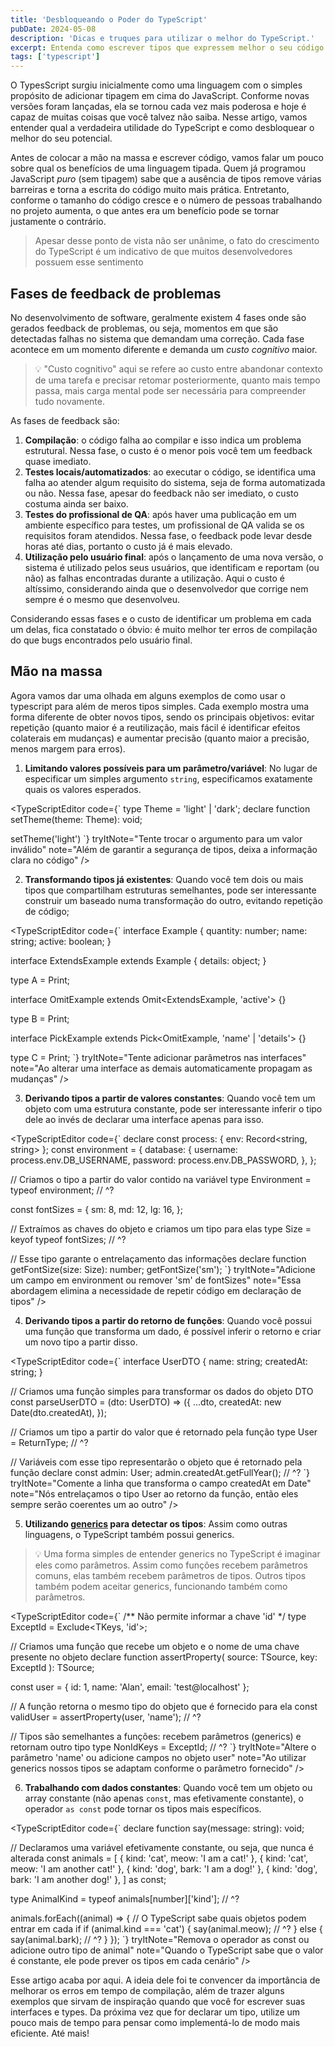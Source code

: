 ```yaml
---
title: 'Desbloqueando o Poder do TypeScript'
pubDate: 2024-05-08
description: 'Dicas e truques para utilizar o melhor do TypeScript.'
excerpt: Entenda como escrever tipos que expressem melhor o seu código e o torne mais previsível
tags: ['typescript']
---
```



O TypesScript surgiu inicialmente como uma linguagem com o simples propósito de adicionar tipagem em cima do JavaScript.
Conforme novas versões foram lançadas, ela se tornou cada vez mais poderosa e hoje é capaz de muitas coisas que você talvez não saiba.
Nesse artigo, vamos entender qual a verdadeira utilidade do TypeScript e como desbloquear o melhor do seu potencial.

Antes de colocar a mão na massa e escrever código, vamos falar um pouco sobre qual os benefícios de uma linguagem tipada.
Quem já programou JavaScript _puro_ (sem tipagem) sabe que a ausência de tipos remove várias barreiras e torna a escrita do código muito mais prática.
Entretanto, conforme o tamanho do código cresce e o número de pessoas trabalhando no projeto aumenta, o que antes era um benefício pode se tornar justamente o contrário.

> Apesar desse ponto de vista não ser unânime, o fato do crescimento do TypeScript é um indicativo de que muitos desenvolvedores possuem esse sentimento

## Fases de feedback de problemas

No desenvolvimento de software, geralmente existem 4 fases onde são gerados feedback de problemas, ou seja,
momentos em que são detectadas falhas no sistema que demandam uma correção.
Cada fase acontece em um momento diferente e demanda um _custo cognitivo_ maior.

> 💡 "Custo cognitivo" aqui se refere ao custo entre abandonar contexto de uma tarefa e precisar retomar posteriormente,
> quanto mais tempo passa, mais carga mental pode ser necessária para compreender tudo novamente.

As fases de feedback são:

1. **Compilação**: o código falha ao compilar e isso indica um problema estrutural. Nessa fase, o custo é o menor pois você tem um feedback quase imediato.
2. **Testes locais/automatizados**: ao executar o código, se identifica uma falha ao atender algum requisito do sistema, seja de forma automatizada ou não.
   Nessa fase, apesar do feedback não ser imediato, o custo costuma ainda ser baixo.
3. **Testes do profissional de QA**: após haver uma publicação em um ambiente específico para testes, um profissional de QA valida se os requisitos foram atendidos.
   Nessa fase, o feedback pode levar desde horas até dias, portanto o custo já é mais elevado.
4. **Utilização pelo usuário final**: após o lançamento de uma nova versão, o sistema é utilizado pelos seus usuários, que identificam e reportam (ou não) as falhas encontradas durante a utilização.
   Aqui o custo é altíssimo, considerando ainda que o desenvolvedor que corrige nem sempre é o mesmo que desenvolveu.

Considerando essas fases e o custo de identificar um problema em cada um delas, fica constatado o óbvio: é muito melhor ter erros de compilação do que bugs encontrados pelo usuário final.

## Mão na massa

Agora vamos dar uma olhada em alguns exemplos de como usar o typescript para além de meros tipos simples.
Cada exemplo mostra uma forma diferente de obter novos tipos, sendo os principais objetivos:
evitar repetição (quanto maior é a reutilização, mais fácil é identificar efeitos colaterais em mudanças) e aumentar precisão (quanto maior a precisão, menos margem para erros).

1. **Limitando valores possíveis para um parâmetro/variável**: No lugar de especificar um simples argumento `string`, especificamos exatamente quais os valores esperados.

<TypeScriptEditor
	code={`
  type Theme = 'light' | 'dark';
  declare function setTheme(theme: Theme): void;
  
  setTheme('light')
`}
	tryItNote="Tente trocar o argumento para um valor inválido"
	note="Além de garantir a segurança de tipos, deixa a informação clara no código"
/>

2. **Transformando tipos já existentes**: Quando você tem dois ou mais tipos que compartilham estruturas semelhantes,
   pode ser interessante construir um baseado numa transformação do outro, evitando repetição de código;

<TypeScriptEditor
	code={`
  interface Example {
    quantity: number;
    name: string;
    active: boolean;
  }
  
  interface ExtendsExample extends Example {
    details: object;
  }
  
  type A = Print<ExtendsExample>;
  
  interface OmitExample extends Omit<ExtendsExample, 'active'> {}
  
  type B = Print<OmitExample>;
  
  interface PickExample extends Pick<OmitExample, 'name' | 'details'> {}
  
  type C = Print<PickExample>;
`}
	tryItNote="Tente adicionar parâmetros nas interfaces"
	note="Ao alterar uma interface as demais automaticamente propagam as mudanças"
/>

3. **Derivando tipos a partir de valores constantes**: Quando você tem um objeto com uma estrutura constante,
   pode ser interessante inferir o tipo dele ao invés de declarar uma interface apenas para isso.

<TypeScriptEditor
	code={`
  declare const process: { env: Record<string, string> };
  const environment = {
    database: {
      username: process.env.DB_USERNAME,
      password: process.env.DB_PASSWORD,
    },
  };
  
  // Criamos o tipo a partir do valor contido na variável
  type Environment = typeof environment;
  //   ^?
  
  const fontSizes = {
    sm: 8,
    md: 12,
    lg: 16,
  };
  
  // Extraímos as chaves do objeto e criamos um tipo para elas
  type Size = keyof typeof fontSizes;
  //   ^?
  
  // Esse tipo garante o entrelaçamento das informações
  declare function getFontSize(size: Size): number;
  getFontSize('sm');
`}
	tryItNote="Adicione um campo em environment ou remover 'sm' de fontSizes"
	note="Essa abordagem elimina a necessidade de repetir código em declaração de tipos"
/>

4. **Derivando tipos a partir do retorno de funções**: Quando você possui uma função que transforma um dado,
   é possível inferir o retorno e criar um novo tipo a partir disso.

<TypeScriptEditor
	code={`
  interface UserDTO {
    name: string;
    createdAt: string;
  }
  
  // Criamos uma função simples para transformar os dados do objeto DTO
  const parseUserDTO = (dto: UserDTO) => ({
    ...dto,
    createdAt: new Date(dto.createdAt),
  });
  
  // Criamos um tipo a partir do valor que é retornado pela função
  type User = ReturnType<typeof parseUserDTO>;
  //   ^?
  
  // Variáveis com esse tipo representarão o objeto que é retornado pela função
  declare const admin: User;
  admin.createdAt.getFullYear();
  //    ^?
`}
	tryItNote="Comente a linha que transforma o campo createdAt em Date"
	note="Nós entrelaçamos o tipo User ao retorno da função, então eles sempre serão coerentes um ao outro"
/>

5. **Utilizando [generics](https://www.typescriptlang.org/docs/handbook/2/generics.html) para detectar os tipos**:
   Assim como outras linguagens, o TypeScript também possui generics.

> 💡 Uma forma simples de entender generics no TypeScript é imaginar eles como parâmetros. Assim como funções recebem parâmetros comuns, elas também recebem parâmetros de tipos.
> Outros tipos também podem aceitar generics, funcionando também como parâmetros.

<TypeScriptEditor
	code={`
  /** Não permite informar a chave 'id' */
  type ExceptId<TKeys> = Exclude<TKeys, 'id'>;
  
  // Criamos uma função que recebe um objeto e o nome de uma chave presente no objeto
  declare function assertProperty<TSource>(
    source: TSource,
    key: ExceptId<keyof TSource>
  ): TSource;
  
  const user = { id: 1, name: 'Alan', email: 'test@localhost' };
  
  // A função retorna o mesmo tipo do objeto que é fornecido para ela
  const validUser = assertProperty(user, 'name');
  //    ^?
  
  // Tipos são semelhantes a funções: recebem parâmetros (generics) e retornam outro tipo
  type NonIdKeys = ExceptId<keyof typeof user>;
  //   ^?
`}
	tryItNote="Altere o parâmetro 'name' ou adicione campos no objeto user"
	note="Ao utilizar generics nossos tipos se adaptam conforme o parâmetro fornecido"
/>

6. **Trabalhando com dados constantes**: Quando você tem um objeto ou array constante (não apenas `const`, mas efetivamente constante),
   o operador `as const` pode tornar os tipos mais específicos.

<TypeScriptEditor
	code={`
  declare function say(message: string): void;
  
  // Declaramos uma variável efetivamente constante, ou seja, que nunca é alterada
  const animals = [
    { kind: 'cat', meow: 'I am a cat!' },
    { kind: 'cat', meow: 'I am another cat!' },
    { kind: 'dog', bark: 'I am a dog!' },
    { kind: 'dog', bark: 'I am another dog!' },
  ] as const;
  
  type AnimalKind = typeof animals[number]['kind'];
  //   ^?
  
  animals.forEach((animal) => {
    // O TypeScript sabe quais objetos podem entrar em cada if
    if (animal.kind === 'cat') {
      say(animal.meow);
      //         ^?
    } else {
      say(animal.bark);
      //         ^?
    }
  });
`}
	tryItNote="Remova o operador as const ou adicione outro tipo de animal"
	note="Quando o TypeScript sabe que o valor é constante, ele pode prever os tipos em cada cenário"
/>

Esse artigo acaba por aqui. A ideia dele foi te convencer da importância de melhorar os erros em tempo de compilação,
além de trazer alguns exemplos que sirvam de inspiração quando que você for escrever suas interfaces e types.
Da próxima vez que for declarar um tipo, utilize um pouco mais de tempo para pensar como implementá-lo de modo mais eficiente. Até mais!
